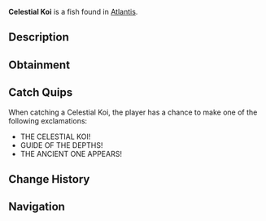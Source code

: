 {{FishInfobox
|image          = Celestial Koi.png
|rarity         = Mythical
|sea            = First Sea
|location       = [[Atlantis]]
|sublocation    = 
|sources        = Fishing Rod
|radar_location = 
|xp             = 3000
|weather        = Rain
|time           = Night
|season         = Winter
|bait           = Truffle Worm
|base_weight    = 1000
|base_value     = 8000
|weight_range   = 500
|base_chance    = 0.1
|base_resil     = 10
}}
'''Celestial Koi''' is a {{Rarity|Mythical}} fish found in [[Atlantis]].

== Description ==
{{Description|A Celestial koi fish that ancient texts claim once guided lost souls through the depths. Its scales shine with otherworldly light, and its presence causes the surrounding waters to swirl with magical energy.|Bestiary Entry}}

== Obtainment ==
{{Description|Sunken's Depth Pool|Bestiary Hint}}
{{Fish Availability|
Atlantis/Sunken Depths
|top_rods      = 
Leviathan's Fang Rod\56613.49\247582.87;
Free Spirit Rod\45801.64\233274.7;
Trident Rod\44793.29\228139.03;
Ethereal Prism Rod\39473.3\139851.34;
No-Life Rod\38321.39\168611.42;
Resourceful Rod\30351.11\136366.52;
Destiny Rod\33531.95\126727.08;
Heaven's Rod\30805.53\123625.62;
Azure Of Lagoon\29596.59\149307.34;
Rod Of The Zenith\33613.21\125972.37;
Rod Of The Forgotten Fang\35340.62\140523.19;
Precision Rod\24598.37\110877.37;
Seraphic Rod\37941.21\145707.1;
Challenger's Rod\34131.77\141614.63;
Rod Of The Depths\31517.38\133896.59;
Rod Of The Exalted One\31239.55\134113.28;
Zeus Rod\30754.86\132265.93;
Verdant Shear Rod\30076.92\128326.9;
Blazebringer Rod\29247.24\133347.12;
Depthseeker Rod\27831.25\128666.85;
Avalanche Rod\24960.39\118200.12;
Volcanic Rod\23959.85\118931.22;
Steady Rod\9299.43\47764.19
|recommended   = Trident Rod
}}

== Catch Quips ==
When catching a Celestial Koi, the player has a chance to make one of the following exclamations:
* THE CELESTIAL KOI!
* GUIDE OF THE DEPTHS!
* THE ANCIENT ONE APPEARS!

== Change History ==
{{Change History|{{subst:Current Version}}}}

== Navigation ==
{{Fish Navbox|Atlantis}}